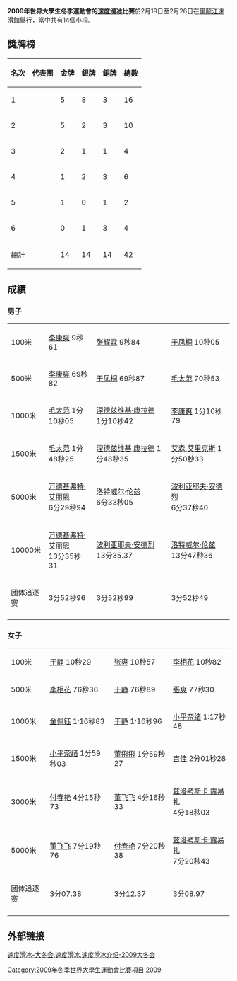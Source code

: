 '''2009年世界大學生冬季運動會的[[速度滑冰|速度滑冰]]比賽'''於2月19日至2月26日在[[黑龍江速滑館|黑龍江速滑館]]舉行，當中共有14個小項。

== 獎牌榜 ==
{| class="wikitable" 
|- 
!名次!!代表團!!金牌!!銀牌!!銅牌!!總數
|-
|1||{{CHN}}||5||8||3||16
|- 
|2||{{KOR}}||5||2||3||10
|-
|3||{{NED}}||2||1||1||4
|-
|4||{{POL}}||1||2||3||6
|-
|5||{{JPN}}||1||0||1||2
|-
|6||{{RUS}}||0||1||3||4
|-
!colspan=2|總計||14||14||14||42
|}

== 成績 ==
=== 男子 ===
{| {{MedalistTable|type=項目|columns=1|style=font-size:small;}}
|-
|100米
| {{flagicon|KOR}} [[李康爽|李康爽]] 9秒61
| {{flagicon|China}} [[张耀霖|张耀霖]] 9秒84
| {{flagicon|China}} [[于凤桐|于凤桐]] 10秒05
|-
|500米
| {{flagicon|KOR}} [[李康爽|李康爽]] 69秒82
| {{flagicon|China}} [[于凤桐|于凤桐]] 69秒87
| {{flagicon|KOR}} [[毛太范|毛太范]] 70秒53
|-
|1000米
| {{flagicon|KOR}} [[毛太范|毛太范]] 1分10秒05
| {{flagicon|POL}} [[涅德兹维基·康拉德|涅德兹维基·康拉德]]<br /> 1分10秒42
| {{flagicon|KOR}} [[李康爽|李康爽]] 1分10秒79
|-
|1500米
| {{flagicon|KOR}} [[毛太范|毛太范]] 1分48秒25
| {{flagicon|POL}} [[涅德兹维基_康拉德|涅德兹维基 康拉德]] 1分48秒35
| {{flagicon|RUS}} [[艾森_艾里克斯|艾森 艾里克斯]] 1分50秒33
|-
|5000米
| {{flagicon|Netherlands}} [[万德基弗特·艾丽恩|万德基弗特·艾丽恩]]<br /> 6分29秒94
| {{flagicon|Netherlands}} [[洛特威尔·伦兹|洛特威尔·伦兹]]<br /> 6分33秒05
| {{flagicon|RUS}} [[波利亚耶夫·安德烈|波利亚耶夫·安德烈]]<br /> 6分37秒40
|-
|10000米
| {{flagicon|Netherlands}} [[万德基弗特·艾丽恩|万德基弗特·艾丽恩]]<br /> 13分35秒31
| {{flagicon|RUS}} [[波利亚耶夫·安德烈|波利亚耶夫·安德烈]]<br /> 13分35.37
| {{flagicon|Netherlands}} [[洛特威尔·伦兹|洛特威尔·伦兹]]<br /> 13分47秒36
|-
|团体追逐赛 
| {{POL}} 3分52秒96
| {{KOR}} 3分52秒99
| {{RUS}} 3分52秒49
|-
|}

=== 女子 ===
{| {{MedalistTable|type=項目|columns=1|style=font-size:small;}}
|-
|100米
| {{flagicon|China}} [[于静|于静]] 10秒29
| {{flagicon|China}} [[张爽|张爽]] 10秒57
| {{flagicon|KOR}} [[李相花|李相花]] 10秒82
|-
|500米
| {{flagicon|KOR}} [[李相花|李相花]] 76秒36
| {{flagicon|China}} [[于静|于静]] 76秒89
| {{flagicon|China}} [[張爽|張爽]] 77秒30
|-
|1000米
| {{flagicon|China}} [[金佩钰|金佩钰]] 1:16秒83
| {{flagicon|China}} [[于静|于静]] 1:16秒96
| {{flagicon|Japan}} [[小平奈绪|小平奈绪]] 1:17秒48
|-
|1500米
| {{flagicon|Japan}} [[小平奈绪|小平奈绪]] 1分59秒03
| {{flagicon|China}} [[董飛飛|董飛飛]] 1分59秒27
| {{flagicon|China}} [[吉佳|吉佳]] 2分01秒28
|-
|3000米
| {{flagicon|China}} [[付春艳|付春艳]] 4分15秒73
| {{flagicon|China}} [[董飞飞|董飞飞]] 4分16秒33
| {{flagicon|POL}} [[兹洛考斯卡·露易扎|兹洛考斯卡·露易扎]]<BR> 4分18秒03
|-
|5000米
| {{flagicon|China}} [[董飞飞|董飞飞]] 7分19秒76
| {{flagicon|China}} [[付春艳|付春艳]] 7分20秒38
| {{flagicon|POL}} [[兹洛考斯卡·露易扎|兹洛考斯卡·露易扎]]<BR> 7分20秒43
|-
|团体追逐赛 
| {{CHN}} 3分07.38
| {{KOR}} 3分12.37
| {{POL}} 3分08.97
|-
|}

== 外部链接 ==
[http://www.harbin2009.org/system/2008/10/20/000084629.shtml 速度滑冰-大冬会,速度滑冰,速度滑冰介绍-2009大冬会]{{dead link|date=十一月 2017 |bot=InternetArchiveBot }}

{{2009年冬季世界大學生運動會}}
{{冬季世界大學運動會競速滑冰比賽}}

[[Category:2009年冬季世界大學生運動會比賽項目|Category:2009年冬季世界大學生運動會比賽項目]]
[[Category:冬季世界大學運動會競速滑冰比賽|2009]]